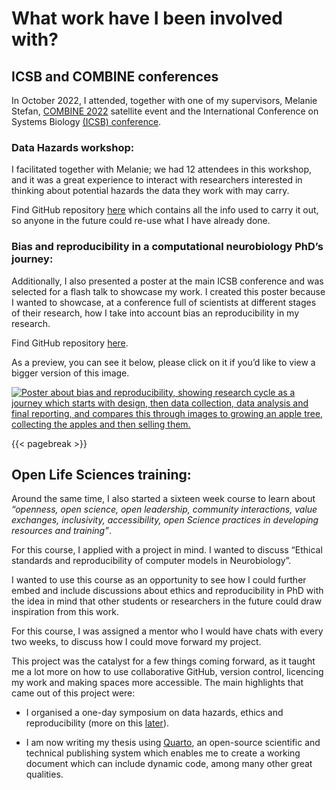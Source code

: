 # What work have I been involved with?

## ICSB and COMBINE conferences

In October 2022, I attended, together with one of my supervisors, Melanie Stefan, [COMBINE 2022](https://co.mbine.org/author/combine-2022/) satellite event and the International Conference on Systems Biology [(ICSB) conference](https://hi.converia.de/frontend/index.php?sub=93).


### Data Hazards workshop:
I facilitated together with Melanie; we had 12 attendees in this workshop, and it was a great experience to interact with researchers interested in thinking about potential hazards the data they work with may carry.

Find GitHub repository [here](https://github.com/Susana465/Data_Hazards_workshops) which contains all the info used to carry it out, so anyone in the future could re-use what I have already done.

### Bias and reproducibility in a computational neurobiology PhD's journey:
Additionally, I also presented a poster at the main ICSB conference and was selected for a flash talk to showcase my work. I created this poster because I wanted to showcase, at a conference full of scientists at different stages of their research, how I take into account bias an reproducibility in my research.

Find GitHub repository [here](https://github.com/Susana465/Bias-and-Reproducibility-Poster).

As a preview, you can see it below, please click on it if you'd like to view a bigger version of this image. 

[![Poster about bias and reproducibility, showing research cycle as a journey which starts with design, then data collection, data analysis and final reporting, and compares this through images to growing an apple tree, collecting the apples and then selling them.][1]][2]

[1]: ./20221006_poster_phd_journey.jpg

[2]: https://github.com/Susana465/Bias-and-Reproducibility-Poster/blob/main/20221006_poster_phd_journey.jpg

{{< pagebreak >}}

## Open Life Sciences training:

Around the same time, I also started a sixteen week course to learn about *"openness, open science, open leadership, community interactions, value exchanges, inclusivity, accessibility, open Science practices in developing resources and training"*.

For this course, I applied with a project in mind. I wanted to discuss "Ethical standards and reproducibility of computer models in Neurobiology".

I wanted to use this course as an opportunity to see how I could further embed and include discussions about ethics and reproducibility in PhD with the idea in mind that other students or researchers in the future could draw inspiration from this work.

For this course, I was assigned a mentor who I would have chats with every two weeks, to discuss how I could move forward my project.

This project was the catalyst for a few things coming forward, as it taught me a lot more on how to use collaborative GitHub, version control, licencing my work and making spaces more accessible. The main highlights that came out of this project were:

- I organised a one-day symposium on data hazards, ethics and reproducibility (more on this [later](#collaborations)).

- I am now writing my thesis using [Quarto](https://quarto.org/), an open-source scientific and technical publishing system which enables me to create a working document which can include dynamic code, among many other great qualities.


